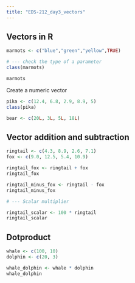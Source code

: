 ```yaml
---
title: "EDS-212_day3_vectors"
---
```


## Vectors in R

```r
marmots <- c("blue","green","yellow",TRUE)

# --- check the type of a parameter
class(marmots)

marmots
```

Create a numeric vector

```r
pika <- c(12.4, 6.8, 2.9, 8.9, 5)
class(pika)
```

```r
bear <- c(20L, 3L, 5L, 18L)
```

## Vector addition and subtraction

```r
ringtail <- c(4.3, 8.9, 2.6, 7.1)
fox <- c(9.0, 12.5, 5.4, 10.9)

ringtail_fox <- ringtail + fox 
ringtail_fox

ringtail_minus_fox <- ringtail - fox
ringtail_minus_fox

# --- Scalar multiplier

ringtail_scalar <- 100 * ringtail
ringtail_scalar
```

## Dotproduct

```r

whale <- c(100, 10)
dolphin <- c(20, 3)

whale_dolphin <- whale * dolphin
whale_dolphin
```
